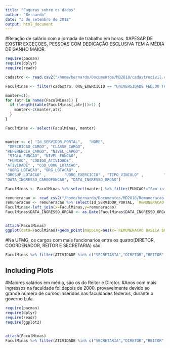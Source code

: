 ```yaml
---
title: "Fuguras sobre os dados"
author: "Bernardo"
date: "3 de setembro de 2018"
output: html_document
---
```


#Relação de salário com a jornada de trabalho em horas.
#APESAR DE EXISTIR EXCEÇOES, PESSOAS COM DEDICAÇÃO ESCLUSIVA TEM A MÉDIA DE GANHO MAIOR.
```r
require(pacman)
require(dplyr)
require(readr)

cadastro <- read.csv2("/home/bernardo/Documentos/MD2018/cadastrocivil.csv")

FaculMinas <- filter(cadastro, ORG_EXERCICIO == "UNIVERSIDADE FED.DO TRIANGULO MINEIRO")

manter=c(); 
for (atr in names(FaculMinas)) { 
  if (length(table(FaculMinas[,atr]))>1) {
    manter<-c(manter,atr)
  } 
}

FaculMinas <- select(FaculMinas, manter)


manter <- c( "Id_SERVIDOR_PORTAL",   "NOME",           
 "DESCRICAO_CARGO", "CLASSE_CARGO",   
"REFERENCIA_CARGO", "NIVEL_CARGO", 
 "SIGLA_FUNCAO", "NIVEL_FUNCAO", 
 "FUNCAO", "CODIGO_ATIVIDADE",
"ATIVIDADE" , "COD_UORG_LOTACAO",
 "UORG_LOTACAO", "ORG_LOTACAO" ,
"ORGSUP_LOTACAO" ,        "UORG_EXERCICIO" , "TIPO_VINCULO" ,         "JORNADA_DE_TRABALHO" ,
"DATA_INGRESSO_CARGOFUNCAO", "DATA_INGRESSO_ORGAO")  

FaculMinas <- FaculMinas %>% select(manter) %>% filter(FUNCAO!="Sem informacao")

remuneracao <- read_csv2("/home/bernardo/Documentos/MD2018/Remuneracao.csv")
remuneracao <- remuneracao %>% select(Id_SERVIDOR_PORTAL, `REMUNERACAO BASICA BRUTA (R$)`)
FaculMinas<-left_join(x=FaculMinas,y=remuneracao)
FaculMinas$DATA_INGRESSO_ORGAO <- as.Date(FaculMinas$DATA_INGRESSO_ORGAO,format="%d/%m/%Y")


attach(FaculMinas)
ggplot(data=FaculMinas)+geom_point(mapping=aes(x=`REMUNERACAO BASICA BRUTA (R$)`,y=JORNADA_DE_TRABALHO))


```


#Na UFMG, os cargos com mais funcionarios entre os quatro(DIRETOR, COORDENADOR, REITOR E SECRETARIA) são:
```r

FaculMinas %>% filter(ATIVIDADE %in% c("SECRETARIA","DIRETOR","REITOR","COORDENADOR")) %>%ggplot()+geom_bar(mapping=aes(x=ATIVIDADE))

```

## Including Plots


#Maiores salários em média, são os do Reitor e Diretor.
#Anos com mais ingressos na faculdade foi depois de 2000, provavelmente devido ao grande número de cursos inseridos nas faculdades federais, durante o governo Lula.
```r
require(pacman)
require(dplyr)
require(readr)
require(ggplot2)


attach(FaculMinas)
FaculMinas %>% filter(ATIVIDADE %in% c("SECRETARIA","DIRETOR","REITOR","COORDENADOR")) %>%ggplot()+geom_point(mapping=aes(x=DATA_INGRESSO_ORGAO,y=`REMUNERACAO BASICA BRUTA (R$)`,color=ATIVIDADE))


```



